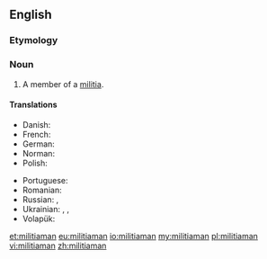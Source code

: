 ==English==

===Etymology===
{{suffix|en|militia|man}}

===Noun===
{{en-noun|militiamen}}

# A member of a [[militia]].

====Translations====
{{trans-top|member of a militia}}
* Danish: {{t|da|militssoldat|c}}
* French: {{t+|fr|milicien|m}}
* German: {{t+|de|Milizionär|m}}
* Norman: {{t|nrf|milicien|m}}
* Polish: {{t+|pl|milicjant|m}}
{{trans-mid}}
* Portuguese: {{t|pt|miliciano|m}}
* Romanian: {{t+|ro|milițian|m}}
* Russian: {{t+|ru|милиционе́р|m}}, {{t+|ru|ополче́нец|m}}
* Ukrainian: {{t|uk|міліціоне́р|m|sc=Cyrl}}, {{t|uk|міліція́нт|m|sc=Cyrl}}, {{t|uk|ополче́нець|m|sc=Cyrl}}
* Volapük: {{qualifier|male or female}} {{t|vo|sifanakomipan}}
{{trans-bottom}}

[[et:militiaman]]
[[eu:militiaman]]
[[io:militiaman]]
[[my:militiaman]]
[[pl:militiaman]]
[[vi:militiaman]]
[[zh:militiaman]]
